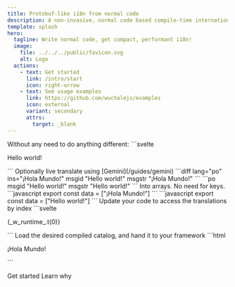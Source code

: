 ```yaml
---
title: Protobuf-like i18n from normal code
description: A non-invasive, normal code based compile-time internationalization (i18n) toolkit.
template: splash
hero:
  tagline: Write normal code, get compact, performant i18n!
  image:
    file: ../../../public/favicon.svg
    alt: Logo
  actions:
    - text: Get started
      link: /intro/start
      icon: right-arrow
    - text: See usage examples
      link: https://github.com/wuchalejs/examples
      icon: external
      variant: secondary
      attrs:
        target: _blank
---
```



<CardGrid stagger>
	<Card title="Write normal code" icon="pencil">
        Without any need to do anything different:
        ```svelte
        <p>Hello world!</p>
        ```
	</Card>
	<Card title="Extract and translate" icon="translate">
        Optionally live translate using [Gemini](/guides/gemini)
        <Tabs>
            <TabItem label="es.po">
                ```diff lang="po" ins="¡Hola Mundo!"
                msgid "Hello world!"
                msgstr "¡Hola Mundo!"
                ```
            </TabItem>
            <TabItem label="en.po">
                ```po
                msgid "Hello world!"
                msgstr "Hello world!"
                ```
            </TabItem>
        </Tabs>
	</Card>
	<Card title="Compile catalogs" icon="rocket">
        Into arrays. No need for keys.
        <Tabs>
            <TabItem label="es.compiled.js">
                ```javascript
                export const data = ["¡Hola Mundo!"]
                ```
            </TabItem>
            <TabItem label="en.compiled.js">
                ```javascript
                export const data = ["Hello world!"]
                ```
            </TabItem>
        </Tabs>
	</Card>
	<Card title="Transform" icon="setting">
        Update your code to access the translations by index
        ```svelte
        <p>{_w_runtime_.t(0)}</p>
        ```
	</Card>
	<Card title="Render" icon="open-book">
        Load the desired compiled catalog, and hand it to your framework
        ```html
        <p>¡Hola Mundo!</p>
        ```
	</Card>
</CardGrid>

<LinkButton href="/intro/start">Get started</LinkButton>
<LinkButton href="/intro/why" variant="secondary">Learn why</LinkButton>
